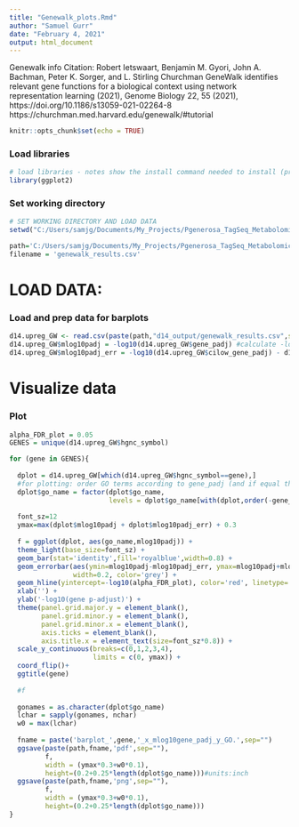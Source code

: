 ```yaml
---
title: "Genewalk_plots.Rmd"
author: "Samuel Gurr"
date: "February 4, 2021"
output: html_document
---
```



Genewalk info 
Citation:
Robert Ietswaart, Benjamin M. Gyori, John A. Bachman, Peter K. Sorger, and L. Stirling Churchman
GeneWalk identifies relevant gene functions for a biological context using network representation learning (2021), Genome Biology 22, 55 (2021), https://doi.org/10.1186/s13059-021-02264-8
https://churchman.med.harvard.edu/genewalk/#tutorial


```r
knitr::opts_chunk$set(echo = TRUE)
```

### Load libraries
```r
# load libraries - notes show the install command needed to install (pre installed)
library(ggplot2)

```


### Set working directory
```r

# SET WORKING DIRECTORY AND LOAD DATA
setwd("C:/Users/samjg/Documents/My_Projects/Pgenerosa_TagSeq_Metabolomics/")

path='C:/Users/samjg/Documents/My_Projects/Pgenerosa_TagSeq_Metabolomics/TagSeq/'
filename = 'genewalk_results.csv' 
```

# LOAD DATA:

### Load and prep data for barplots
```r

d14.upreg_GW <- read.csv(paste(path,"d14_output/genewalk_results.csv",sep=""),header = TRUE)
d14.upreg_GW$mlog10padj = -log10(d14.upreg_GW$gene_padj) #calculate -log10 values
d14.upreg_GW$mlog10padj_err = -log10(d14.upreg_GW$cilow_gene_padj) - d14.upreg_GW$mlog10padj #calculate -log10 error bars

```

# Visualize data

### Plot
```r
alpha_FDR_plot = 0.05
GENES = unique(d14.upreg_GW$hgnc_symbol)

for (gene in GENES){
  
  dplot = d14.upreg_GW[which(d14.upreg_GW$hgnc_symbol==gene),]    
  #for plotting: order GO terms according to gene_padj (and if equal then sort by cosine similarity)
  dplot$go_name = factor(dplot$go_name, 
                         levels = dplot$go_name[with(dplot,order(-gene_padj,sim))])
  
  font_sz=12
  ymax=max(dplot$mlog10padj + dplot$mlog10padj_err) + 0.3
  
  f = ggplot(dplot, aes(go_name,mlog10padj)) + 
  theme_light(base_size=font_sz) +
  geom_bar(stat='identity',fill='royalblue',width=0.8) +
  geom_errorbar(aes(ymin=mlog10padj-mlog10padj_err, ymax=mlog10padj+mlog10padj_err),
                width=0.2, color='grey') +
  geom_hline(yintercept=-log10(alpha_FDR_plot), color='red', linetype='dashed') +
  xlab('') +
  ylab('-log10(gene p-adjust)') +
  theme(panel.grid.major.y = element_blank(),
        panel.grid.minor.y = element_blank(),
        panel.grid.minor.x = element_blank(),
        axis.ticks = element_blank(),
        axis.title.x = element_text(size=font_sz*0.8)) +
  scale_y_continuous(breaks=c(0,1,2,3,4),
                     limits = c(0, ymax)) +
  coord_flip()+
  ggtitle(gene)
  
  #f   
  
  gonames = as.character(dplot$go_name)
  lchar = sapply(gonames, nchar)
  w0 = max(lchar)
  
  fname = paste('barplot_',gene,'_x_mlog10gene_padj_y_GO.',sep="") 
  ggsave(paste(path,fname,'pdf',sep=""),
         f,
         width = (ymax*0.3+w0*0.1),
         height=(0.2+0.25*length(dplot$go_name)))#units:inch
  ggsave(paste(path,fname,'png',sep=""),
         f,
         width = (ymax*0.3+w0*0.1),
         height=(0.2+0.25*length(dplot$go_name)))
}
```
